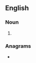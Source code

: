 {{also|jutes|jutés}}
==English==

===Noun===
{{head|en|noun plural form}}

# {{plural of|Jute|lang=en}}

===Anagrams===
* {{anagrams|en|a=ejstu|Juste}}